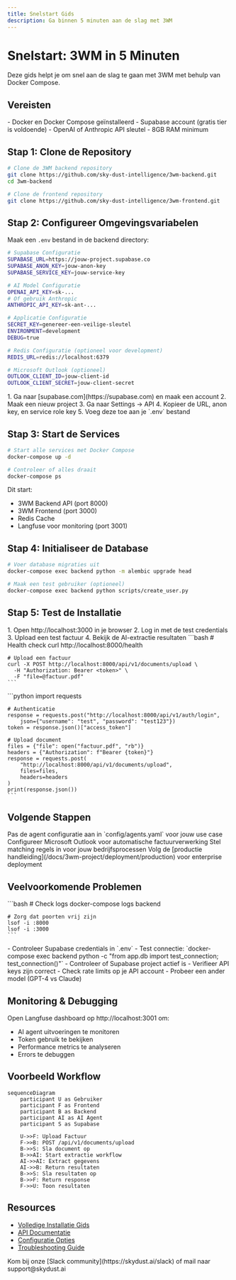 ```yaml
---
title: Snelstart Gids
description: Ga binnen 5 minuten aan de slag met 3WM
---
```


# Snelstart: 3WM in 5 Minuten

Deze gids helpt je om snel aan de slag te gaan met 3WM met behulp van Docker Compose.

## Vereisten

<Card title="Wat je nodig hebt" icon="list-check">
  - Docker en Docker Compose geïnstalleerd
  - Supabase account (gratis tier is voldoende)
  - OpenAI of Anthropic API sleutel
  - 8GB RAM minimum
</Card>

## Stap 1: Clone de Repository

```bash
# Clone de 3WM backend repository
git clone https://github.com/sky-dust-intelligence/3wm-backend.git
cd 3wm-backend

# Clone de frontend repository
git clone https://github.com/sky-dust-intelligence/3wm-frontend.git
```

## Stap 2: Configureer Omgevingsvariabelen

Maak een `.env` bestand in de backend directory:

```bash
# Supabase Configuratie
SUPABASE_URL=https://jouw-project.supabase.co
SUPABASE_ANON_KEY=jouw-anon-key
SUPABASE_SERVICE_KEY=jouw-service-key

# AI Model Configuratie
OPENAI_API_KEY=sk-...
# Of gebruik Anthropic
ANTHROPIC_API_KEY=sk-ant-...

# Applicatie Configuratie
SECRET_KEY=genereer-een-veilige-sleutel
ENVIRONMENT=development
DEBUG=true

# Redis Configuratie (optioneel voor development)
REDIS_URL=redis://localhost:6379

# Microsoft Outlook (optioneel)
OUTLOOK_CLIENT_ID=jouw-client-id
OUTLOOK_CLIENT_SECRET=jouw-client-secret
```

<Accordion title="Supabase Setup Instructies">
  1. Ga naar [supabase.com](https://supabase.com) en maak een account
  2. Maak een nieuw project
  3. Ga naar Settings → API
  4. Kopieer de URL, anon key, en service role key
  5. Voeg deze toe aan je `.env` bestand
</Accordion>

## Stap 3: Start de Services

```bash
# Start alle services met Docker Compose
docker-compose up -d

# Controleer of alles draait
docker-compose ps
```

Dit start:
- 3WM Backend API (port 8000)
- 3WM Frontend (port 3000)
- Redis Cache
- Langfuse voor monitoring (port 3001)

## Stap 4: Initialiseer de Database

```bash
# Voer database migraties uit
docker-compose exec backend python -m alembic upgrade head

# Maak een test gebruiker (optioneel)
docker-compose exec backend python scripts/create_user.py
```

## Stap 5: Test de Installatie

<Tabs>
  <Tab title="Via Web UI">
    1. Open http://localhost:3000 in je browser
    2. Log in met de test credentials
    3. Upload een test factuur
    4. Bekijk de AI-extractie resultaten
  </Tab>
  
  <Tab title="Via API">
    ```bash
    # Health check
    curl http://localhost:8000/health
    
    # Upload een factuur
    curl -X POST http://localhost:8000/api/v1/documents/upload \
      -H "Authorization: Bearer <token>" \
      -F "file=@factuur.pdf"
    ```
  </Tab>
  
  <Tab title="Via Python">
    ```python
    import requests
    
    # Authenticatie
    response = requests.post("http://localhost:8000/api/v1/auth/login", 
        json={"username": "test", "password": "test123"})
    token = response.json()["access_token"]
    
    # Upload document
    files = {"file": open("factuur.pdf", "rb")}
    headers = {"Authorization": f"Bearer {token}"}
    response = requests.post(
        "http://localhost:8000/api/v1/documents/upload",
        files=files,
        headers=headers
    )
    print(response.json())
    ```
  </Tab>
</Tabs>

## Volgende Stappen

<Steps>
  <Step title="Configureer AI Agents">
    Pas de agent configuratie aan in `config/agents.yaml` voor jouw use case
  </Step>
  
  <Step title="Setup E-mail Integratie">
    Configureer Microsoft Outlook voor automatische factuurverwerking
  </Step>
  
  <Step title="Configureer 3-Weg Matching">
    Stel matching regels in voor jouw bedrijfsprocessen
  </Step>
  
  <Step title="Productie Deployment">
    Volg de [productie handleiding](/docs/3wm-project/deployment/production) voor enterprise deployment
  </Step>
</Steps>

## Veelvoorkomende Problemen

<AccordionGroup>
  <Accordion title="Docker containers starten niet">
    ```bash
    # Check logs
    docker-compose logs backend
    
    # Zorg dat poorten vrij zijn
    lsof -i :8000
    lsof -i :3000
    ```
  </Accordion>
  
  <Accordion title="Database connectie faalt">
    - Controleer Supabase credentials in `.env`
    - Test connectie: `docker-compose exec backend python -c "from app.db import test_connection; test_connection()"`
    - Controleer of Supabase project actief is
  </Accordion>
  
  <Accordion title="AI model errors">
    - Verifieer API keys zijn correct
    - Check rate limits op je API account
    - Probeer een ander model (GPT-4 vs Claude)
  </Accordion>
</AccordionGroup>

## Monitoring & Debugging

Open Langfuse dashboard op http://localhost:3001 om:
- AI agent uitvoeringen te monitoren
- Token gebruik te bekijken
- Performance metrics te analyseren
- Errors te debuggen

## Voorbeeld Workflow

```mermaid
sequenceDiagram
    participant U as Gebruiker
    participant F as Frontend
    participant B as Backend
    participant AI as AI Agent
    participant S as Supabase
    
    U->>F: Upload Factuur
    F->>B: POST /api/v1/documents/upload
    B->>S: Sla document op
    B->>AI: Start extractie workflow
    AI->>AI: Extract gegevens
    AI->>B: Return resultaten
    B->>S: Sla resultaten op
    B->>F: Return response
    F->>U: Toon resultaten
```

## Resources

- [Volledige Installatie Gids](/docs/3wm-project/getting-started/installation)
- [API Documentatie](/docs/3wm-project/api-reference/overview)
- [Configuratie Opties](/docs/3wm-project/getting-started/configuration)
- [Troubleshooting Guide](/docs/3wm-project/guides/troubleshooting)

<Card title="Hulp Nodig?" icon="life-ring">
  Kom bij onze [Slack community](https://skydust.ai/slack) of mail naar support@skydust.ai
</Card> 
